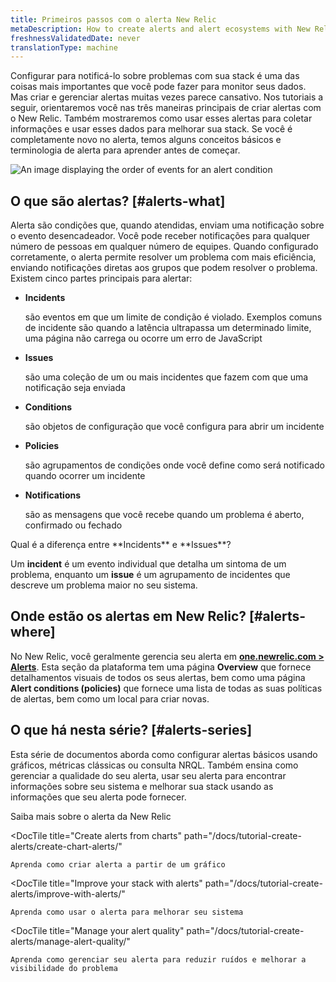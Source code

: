 ```yaml
---
title: Primeiros passos com o alerta New Relic
metaDescription: How to create alerts and alert ecosystems with New Relic
freshnessValidatedDate: never
translationType: machine
---
```




Configurar <InlinePopover type="alerts"/>para notificá-lo sobre problemas com sua stack é uma das coisas mais importantes que você pode fazer para monitor seus dados. Mas criar e gerenciar alertas muitas vezes parece cansativo. Nos tutoriais a seguir, orientaremos você nas três maneiras principais de criar alertas com o New Relic. Também mostraremos como usar esses alertas para coletar informações e usar esses dados para melhorar sua stack. Se você é completamente novo no alerta, temos alguns conceitos básicos e terminologia de alerta para aprender antes de começar.

<img
  title="Alert flow"
  alt="An image displaying the order of events for an alert condition"
  src={alertsFlow}
/>

## O que são alertas? [#alerts-what]

Alerta são condições que, quando atendidas, enviam uma notificação sobre o evento desencadeador. Você pode receber notificações para qualquer número de pessoas em qualquer número de equipes. Quando configurado corretamente, o alerta permite resolver um problema com mais eficiência, enviando notificações diretas aos grupos que podem resolver o problema. Existem cinco partes principais para alertar:

* <DNT>**Incidents**</DNT>

  são eventos em que um limite de condição é violado. Exemplos comuns de incidente são quando a latência ultrapassa um determinado limite, uma página não carrega ou ocorre um erro de JavaScript

* <DNT>**Issues**</DNT>

  são uma coleção de um ou mais incidentes que fazem com que uma notificação seja enviada

* <DNT>**Conditions**</DNT>

  são objetos de configuração que você configura para abrir um incidente

* <DNT>**Policies**</DNT>

  são agrupamentos de condições onde você define como será notificado quando ocorrer um incidente

* <DNT>**Notifications**</DNT>

  são as mensagens que você recebe quando um problema é aberto, confirmado ou fechado

<Callout variant="tip">
  Qual é a diferença entre <DNT>**Incidents**</DNT> e <DNT>**Issues**</DNT>?

  Um <DNT>**incident**</DNT> é um evento individual que detalha um sintoma de um problema, enquanto um <DNT>**issue**</DNT> é um agrupamento de incidentes que descreve um problema maior no seu sistema.
</Callout>

## Onde estão os alertas em New Relic? [#alerts-where]

No New Relic, você geralmente gerencia seu alerta em [<DNT>**one.newrelic.com > Alerts**</DNT>](https://one.newrelic.com/alerts-ai). Esta seção da plataforma tem uma página <DNT>**Overview**</DNT> que fornece detalhamentos visuais de todos os seus alertas, bem como uma página <DNT>**Alert conditions (policies)**</DNT> que fornece uma lista de todas as suas políticas de alertas, bem como um local para criar novas.

## O que há nesta série? [#alerts-series]

Esta série de documentos aborda como configurar alertas básicos usando gráficos, métricas clássicas ou consulta NRQL. Também ensina como gerenciar a qualidade do seu alerta, usar seu alerta para encontrar informações sobre seu sistema e melhorar sua stack usando as informações que seu alerta pode fornecer.

<DocTiles>
  <DocTile
    title="Getting started with New Relic alerts"
    path="/docs/tutorial-create-alerts/create-new-relic-alerts/"
    label={{text: "You are here", color: "orange"}}
  >
    Saiba mais sobre o alerta da New Relic
  </DocTile>

  <DocTile
    title="Create alerts from charts"
    path="/docs/tutorial-create-alerts/create-chart-alerts/"
  >
    Aprenda como criar alerta a partir de um gráfico
  </DocTile>

  <DocTile
    title="Improve your stack with alerts"
    path="/docs/tutorial-create-alerts/improve-with-alerts/"
  >
    Aprenda como usar o alerta para melhorar seu sistema
  </DocTile>

  <DocTile
    title="Manage your alert quality"
    path="/docs/tutorial-create-alerts/manage-alert-quality/"
  >
    Aprenda como gerenciar seu alerta para reduzir ruídos e melhorar a visibilidade do problema
  </DocTile>
</DocTiles>